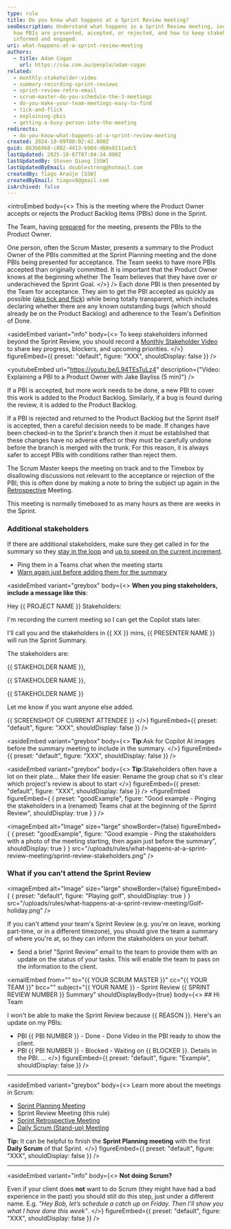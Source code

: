 ```yaml
---
type: rule
title: Do you know what happens at a Sprint Review meeting?
seoDescription: Understand what happens in a Sprint Review meeting, including
  how PBIs are presented, accepted, or rejected, and how to keep stakeholders
  informed and engaged.
uri: what-happens-at-a-sprint-review-meeting
authors:
  - title: Adam Cogan
    url: https://ssw.com.au/people/adam-cogan
related:
  - monthly-stakeholder-video
  - summary-recording-sprint-reviews
  - sprint-review-retro-email
  - scrum-master-do-you-schedule-the-3-meetings
  - do-you-make-your-team-meetings-easy-to-find
  - tick-and-flick
  - explaining-pbis
  - getting-a-busy-person-into-the-meeting
redirects:
  - do-you-know-what-happens-at-a-sprint-review-meeting
created: 2024-10-09T00:02:42.000Z
guid: 863b6968-c082-4413-b90d-d68e0211adc5
lastUpdated: 2025-10-07T07:04:34.000Z
lastUpdatedBy: Steven Qiang [SSW]
lastUpdatedByEmail: doublestrong@hotmail.com
createdBy: Tiago Araújo [SSW]
createdByEmail: tiagov8@gmail.com
isArchived: false
---
```

<introEmbed
  body={<>
This is the meeting where the Product Owner accepts or rejects the Product Backlog Items (PBIs) done in the Sprint.

The Team, having [prepared](/meeting-do-you-know-what-to-prepare-for-each-meeting) for the meeting, presents the PBIs to the Product Owner.

One person, often the Scrum Master, presents a summary to the Product Owner of the PBIs committed at the Sprint Planning meeting and the done PBIs being presented for acceptance. The Team seeks to have more PBIs accepted than originally committed. It is important that the Product Owner knows at the beginning whether The Team believes that they have over or underachieved the Sprint Goal.
  </>}
/>
Each done PBI is then presented by the Team for acceptance. They aim to get the PBI accepted as quickly as possible ([aka tick and flick](/tick-and-flick)) while being totally transparent, which includes declaring whether there are any known outstanding bugs (which should already be on the Product Backlog) and adherence to the Team's Definition of Done.


<asideEmbed
  variant="info"
  body={<>
    To keep stakeholders informed beyond the Sprint Review, you should record a [Monthly Stakeholder Video](/monthly-stakeholder-video) to share key progress, blockers, and upcoming priorities.
  </>}
  figureEmbed={{
    preset: "default",
    figure: "XXX",
    shouldDisplay: false
  }}
/>



<youtubeEmbed url="https://youtu.be/L94TEsTuLz4" description={"Video: Explaining a PBI to a Product Owner with Jake Bayliss (5 min)"} />


If a PBI is accepted, but more work needs to be done, a new PBI to cover this work is added to the Product Backlog. Similarly, if a bug is found during the review, it is added to the Product Backlog.

If a PBI is rejected and returned to the Product Backlog but the Sprint itself is accepted, then a careful decision needs to be made. If changes have been checked-in to the Sprint's branch then it must be established that these changes have no adverse effect or they must be carefully undone before the branch is merged with the trunk. For this reason, it is always safer to accept PBIs with conditions rather than reject them.

The Scrum Master keeps the meeting on track and to the Timebox by disallowing discussions not relevant to the acceptance or rejection of the PBI; this is often done by making a note to bring the subject up again in the [Retrospective](/do-you-know-what-happens-at-a-sprint-retrospective-meeting) Meeting.

This meeting is normally timeboxed to as many hours as there are weeks in the Sprint.

### Additional stakeholders

If there are additional stakeholders, make sure they get called in for the summary so they [stay in the loop](/loop-someone-in) and [up to speed on the current increment](https://www.linkedin.com/posts/scrum-trainer_scrum-agile-activity-6815396232366837760-Mhnb/).

* Ping them in a Teams chat when the meeting starts
* [Warn again just before adding them for the summary](/warn-then-call)


<asideEmbed
  variant="greybox"
  body={<>
    **When you ping stakeholders, include a message like this**:

Hey &#123;&#123; PROJECT NAME &#125;&#125; Stakeholders:

I'm recording the current meeting so I can get the Copilot stats later.

I'll call you and the stakeholders in &#123;&#123; XX &#125;&#125; mins, &#123;&#123; PRESENTER NAME &#125;&#125; will run the Sprint Summary.

The stakeholders are:

&#123;&#123; STAKEHOLDER NAME &#125;&#125;,

&#123;&#123; STAKEHOLDER NAME &#125;&#125;,

&#123;&#123; STAKEHOLDER NAME &#125;&#125;

Let me know if you want anyone else added.

&#123;&#123; SCREENSHOT OF CURRENT ATTENDEE &#125;&#125;
  </>}
  figureEmbed={{
    preset: "default",
    figure: "XXX",
    shouldDisplay: false
  }}
/>



<asideEmbed
  variant="greybox"
  body={<>
    **Tip**:Ask for Copilot AI images before the summary meeting to include in the summary.
  </>}
  figureEmbed={{
    preset: "default",
    figure: "XXX",
    shouldDisplay: false
  }}
/>



<asideEmbed
  variant="greybox"
  body={<>
    **Tip**:Stakeholders often have a lot on their plate... Make their life easier: Rename the group chat so it's clear which project's review is about to start
  </>}
  figureEmbed={{
    preset: "default",
    figure: "XXX",
    shouldDisplay: false
  }}
/>
<figureEmbed figureEmbed={ {
  preset: "goodExample",
  figure: "Good example - Pinging the stakeholders in a (renamed) Teams chat at the beginning of the Sprint Review",
  shouldDisplay: true
} } />


<imageEmbed
  alt="Image"
  size="large"
  showBorder={false}
  figureEmbed={ {
    preset: "goodExample",
    figure: "Good example - Ping the stakeholders with a photo of the meeting starting, then again just before the summary",
    shouldDisplay: true
  } }
  src="/uploads/rules/what-happens-at-a-sprint-review-meeting/sprint-review-stakeholders.png"
/>


### What if you can't attend the Sprint Review


<imageEmbed
  alt="Image"
  size="large"
  showBorder={false}
  figureEmbed={ {
    preset: "default",
    figure: "Playing golf",
    shouldDisplay: true
  } }
  src="/uploads/rules/what-happens-at-a-sprint-review-meeting/Golf-holiday.png"
/>


If you can't attend your team's Sprint Review (e.g. you're on leave, working part-time, or in a different timezone), you should give the team a summary of where you're at, so they can inform the stakeholders on your behalf.

* Send a brief "Sprint Review" email to the team to provide them with an update on the status of your tasks. This will enable the team to pass on the information to the client.

<emailEmbed
  from=""
  to="&#123;&#123; YOUR SCRUM MASTER &#125;&#125;"
  cc="&#123;&#123; YOUR TEAM &#125;&#125;"
  bcc=""
  subject="&#123;&#123; YOUR NAME &#125;&#125; - Sprint Review &#123;&#123; SPRINT REVIEW NUMBER &#125;&#125; Summary"
  shouldDisplayBody={true}
  body={<>
    ## Hi Team

I won't be able to make the Sprint Review because &#123;&#123; REASON &#125;&#125;. Here's an update on my PBIs:

* PBI &#123;&#123; PBI NUMBER &#125;&#125; - Done - Done Video in the PBI ready to show the client.
* PBI &#123;&#123; PBI NUMBER &#125;&#125; - Blocked - Waiting on &#123;&#123; BLOCKER &#125;&#125;. Details in the PBI.
  ...
  </>}
  figureEmbed={{
    preset: "default",
    figure: "Example",
    shouldDisplay: false
  }}
/>

- - -


<asideEmbed
  variant="greybox"
  body={<>
    Learn more about the meetings in Scrum:

* [Sprint Planning Meeting](/what-happens-at-a-sprint-planning-meeting)
* Sprint Review Meeting (this rule)
* [Sprint Retrospective Meeting](/what-happens-at-a-sprint-retrospective-meeting "Sprint Retrospective Meeting")
* [Daily Scrum (Stand-up) Meeting](/methodology-daily-scrums "Daily Scrum Meeting")

**Tip:** It can be helpful to finish the **Sprint Planning meeting** with the first **Daily Scrum** of that Sprint.
  </>}
  figureEmbed={{
    preset: "default",
    figure: "XXX",
    shouldDisplay: false
  }}
/>


- - -


<asideEmbed
  variant="info"
  body={<>
    **Not doing Scrum?**

Even if your client does **not** want to do Scrum (they might have had a bad experience in the past) you should still do this step, just under a different name.
E.g. *"Hey Bob, let’s schedule a catch up on Friday. Then I'll show you what I have done this week"*.
  </>}
  figureEmbed={{
    preset: "default",
    figure: "XXX",
    shouldDisplay: false
  }}
/>
